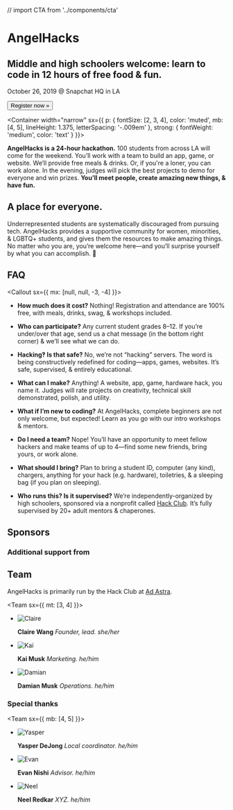 // import CTA from '../components/cta'

<Banner>

# AngelHacks

## Middle and high schoolers welcome: learn to code in 12 hours of free food & fun.

October 26, 2019 @ Snapchat HQ in LA

<Link href="/register">
  <Button
    as="a"
    sx={{
      bg: 'accent',
      color: 'white',
      borderRadius: 'circle',
      fontFamily: 'inherit',
      fontSize: [2, 3],
      lineHeight: 2,
      cursor: 'pointer',
      px: 4,
      mt: [3, 4],
      transition: 'transform ease .125s',
      ':hover, :focus': {
        transform: 'scale(1.0625)'
      }
    }}>
    Register now »
  </Button>
</Link>

</Banner>

<Container
  width="narrow"
  sx={{
    p: {
      fontSize: [2, 3, 4],
      color: 'muted',
      mb: [4, 5],
      lineHeight: 1.375,
      letterSpacing: '-.009em'
    },
    strong: {
      fontWeight: 'medium',
      color: 'text'
    }
  }}>

**AngelHacks is a 24-hour hackathon.**
100 students from across LA will come for the weekend.
You’ll work with a team to build an app, game, or website.
We’ll provide free meals & drinks. Or, if you're a loner, you can work alone. In the evening, judges will pick
the best projects to demo for everyone and win prizes.
**You’ll meet people, create amazing new things, & have fun.**

</Container>

<Gallery>

<Photo alt="Collaborating" src="https://cdn.glitch.com/3d283e0f-19c4-4546-b0b2-223ec3a7dc23%2Fcollaborating.jpg?v=1565769226508" />
<Photo showAlt alt="Students build projects in groups" src="https://cdn.glitch.com/3d283e0f-19c4-4546-b0b2-223ec3a7dc23%2Fworking.jpg?v=1565769221347" />

<Box variant="card">

## A place for everyone.

Underrepresented students are systematically discouraged from pursuing tech. AngelHacks provides a supportive community for women, minorities, & LGBTQ+ students, and gives them the resources to make amazing things. No matter who you are, you’re welcome here—and you’ll surprise yourself by what you can accomplish. 💛

</Box>

<Photo showAlt alt="Workshops teach intro coding skills" src="https://cdn.glitch.com/3d283e0f-19c4-4546-b0b2-223ec3a7dc23%2Fworkshop.jpg?v=1565769230073" />

</Gallery>

<Container>

## FAQ

<Callout sx={{ mx: [null, null, -3, -4] }}>
<FAQ>

- **How much does it cost?**
  Nothing! Registration and attendance are 100% free, with meals, drinks, swag, & workshops included.

- **Who can participate?**
  Any current student grades 8–12. If you’re under/over that age, send us a chat message (in the bottom right corner) & we’ll see what we can do.

- **Hacking‽ Is that safe?**
  No, we’re not “hacking” servers. The word is being constructively redefined for coding—apps, games, websites. It’s safe, supervised, & entirely educational.

- **What can I make?**
  Anything! A website, app, game, hardware hack, you name it. Judges will rate projects on creativity, technical skill demonstrated, polish, and utility.

- **What if I’m new to coding?**
  At AngelHacks, complete beginners are not only welcome, but expected! Learn as you go with our intro workshops & mentors.

- **Do I need a team?**
  Nope! You’ll have an opportunity to meet fellow hackers and make teams of up to 4—find some new friends, bring yours, or work alone.

- **What should I bring?**
  Plan to bring a student ID, computer (any kind), chargers, anything for your hack (e.g. hardware), toiletries, & a sleeping bag (if you plan on sleeping).

- **Who runs this? Is it supervised?**
  We’re independently-organized by high schoolers, sponsored via a nonprofit called [Hack Club](https://hackclub.com/). It’s fully supervised by 20+ adult mentors & chaperones.

</FAQ>
</Callout>

## Sponsors

<Sponsors />

### Additional support from

<Sponsors section="additionalSupport" />

## Team

AngelHacks is primarily run by the Hack Club at [Ad Astra](https://www.washingtonpost.com/technology/2018/06/27/elon-musk-created-secretive-laboratory-school-brilliant-kids-who-love-flamethrowers/).

<Team sx={{ mt: [3, 4] }}>

- ![Claire](https://cdn.glitch.com/747f5921-6fdc-45db-8eaa-ac12523e0e6c%2Fclaire.jpg?v=1566231402289)

  **Claire Wang** _Founder, lead. she/her_

- ![Kai](https://cdn.glitch.com/747f5921-6fdc-45db-8eaa-ac12523e0e6c%2Fclaire.jpg?v=1566231402289)

  **Kai Musk** _Marketing. he/him_

- ![Damian](https://cdn.glitch.com/747f5921-6fdc-45db-8eaa-ac12523e0e6c%2Fclaire.jpg?v=1566231402289)

  **Damian Musk** _Operations. he/him_

</Team>

### Special thanks

<Team sx={{ mb: [4, 5] }}>

- ![Yasper](./static/profiles/yasper.jpg)

  **Yasper DeJong** _Local coordinator. he/him_

- ![Evan](https://github.com/pErs0nZ.png)

  **Evan Nishi** _Advisor. he/him_

- ![Neel](https://cdn.glitch.com/747f5921-6fdc-45db-8eaa-ac12523e0e6c%2Fneel.jpg?v=1566231402477)

  **Neel Redkar** _XYZ. he/him_

</Team>

</Container>
